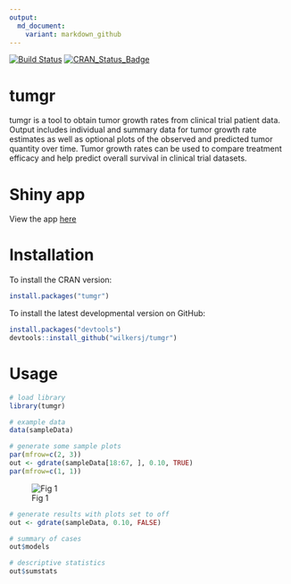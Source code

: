 ```yaml
---
output:
  md_document:
    variant: markdown_github
---
```


<!-- README.md is generated from README.Rmd. Please edit that file -->

[![Build Status](https://travis-ci.org/wilkersj/tumgr.svg?branch=master)](https://travis-ci.org/wilkersj/tumgr) [![CRAN_Status_Badge](http://www.r-pkg.org/badges/version/tumgr)](http://cran.r-project.org/package=tumgr)



# tumgr
 tumgr is a tool to obtain tumor growth rates from clinical trial patient data. Output includes individual and summary data for tumor growth rate estimates as well as optional plots of the observed and predicted tumor quantity over time.  Tumor growth rates can be used to compare treatment efficacy and help predict overall survival in clinical trial datasets.

# Shiny app
View the app [here](https://wilkersj.shinyapps.io/tumgrShiny) 


# Installation
To install the CRAN version:

```r
install.packages("tumgr")  
```


To install the latest developmental version on GitHub:
```r
install.packages("devtools")
devtools::install_github("wilkersj/tumgr")
```

# Usage
```r

# load library
library(tumgr)

# example data  
data(sampleData)
```

```r
# generate some sample plots
par(mfrow=c(2, 3))
out <- gdrate(sampleData[18:67, ], 0.10, TRUE)
par(mfrow=c(1, 1))
```
![Fig 1](https://github.com/wilkersj/tumgr/blob/master/tumorgrowthrateplots.png)

```r
# generate results with plots set to off
out <- gdrate(sampleData, 0.10, FALSE)

# summary of cases
out$models

# descriptive statistics
out$sumstats
```



